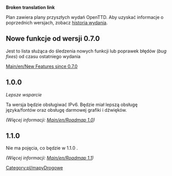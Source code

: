 '''Broken translation link'''
<!--{{outdated|OpenTTD does not use roadmaps at the time of writing (2019).  There are general [[Main/en/Objectives]] for the project, and development takes place in public on the OpenTTD GitHub project https://github.com/OpenTTD/OpenTTD/}}-->
{{nieaktualizowane/Pl|OpenTTD nie korzysta z tych "drogowskazów" w momencie pisania (2019). Istnieją ogólne [[Main/pl/Cele|Objectives]]<!--[[Main/en/Cele]]--> dla projektu, a rozwój odbywa się publicznie w projekcie OpenTTD GitHub https://github.com/OpenTTD/OpenTTD/}}
{{en/-}}
<!--[[Category:en/Roadmaps]]-->[[Category:pl/mapyDrogowe]]


Plan zawiera plany przyszłych wydań OpenTTD. Aby uzyskać informacje o poprzednich wersjach, zobacz [[Main/pl/Historia wersji OpenTTD|historia wydania]].

==Nowe funkcje od wersji 0.7.0==

Jest to lista służąca do śledzenia nowych funkcji lub poprawek błędów (''bug fixes'') od czasu ostatniego wydania

[[Main/en/New Features since 0.7.0]]

==1.0.0==
''Lepsze wsparcie''

Ta wersja będzie obsługiwać IPv6. Będzie miał lepszą obsługę języka/fontów oraz obsługę darmowej grafiki i dźwięków.

''(Więcej informacji: [[Main/en/Roadmap 1.0]])''

==1.1.0==
Nie ma pojęcia, co będzie w 1.1.0 .

''(Więcej informacji: [[Main/en/Roadmap 1.1]])''